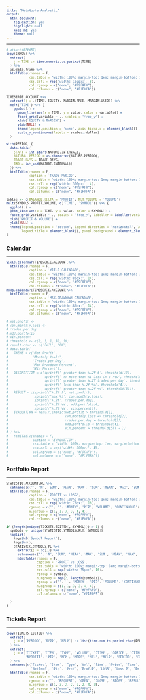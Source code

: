 ```yaml
---
title: "MetaQuote Analystic"
output:
  html_document:
    fig_caption: yes
    highlight: null
    keep_md: yes
    theme: null
---
```


<style>
.main-container {
  width: 960px;
  max-width:1600px;
}
body, td {
  font-size: 10px;
}
</style>

***
```r
# attach(REPORT)
copy(INFOS) %>%
  extract(
    j = TIME := time.numeric.to.posixct(TIME)
  ) %>%
  as.data.frame %>%
  htmlTable(rnames = F,
            css.table = "width: 100%; margin-top: 1em; margin-bottom: 1em;",
            css.cell = rep('width: 150px;', 8),
            col.rgroup = c("none", "#F9FAF0"),
            col.columns = c("none", "#F1F0FA"))
```

```r
TIMESERIE.ACCOUNT %>%
  extract(j = .(TIME, EQUITY, MARGIN.FREE, MARGIN.USED)) %>%
  melt('TIME') %>% {
    ggplot(.) +
      geom_line(aes(x = TIME, y = value, color = variable)) +
      facet_grid(variable ~ ., scales = 'free_y') +
      xlab('EQUITY & MARGIN') +
      ylab(NULL) +
      theme(legend.position = 'none', axis.ticks.x = element_blank()) +
      scale_y_continuous(labels = scales::dollar)
  }
```

```r
with(PERIOD, {
  data.table(
    START = int_start(NATURE.INTERVAL),
    NATURAL.PERIOD = as.character(NATURE.PERIOD),
    TRADE.DAYS = TRADE.DAYS,
    END = int_end(NATURE.INTERVAL))
  }) %>%
  htmlTable(rnames = F,
            caption = 'TRADE PERIOD',
            css.table = "width: 100%; margin-top: 1em; margin-bottom: 1em;",
            css.cell = rep('width: 300px;', 4),
            col.rgroup = c("none", "#F9FAF0"),
            col.columns = c("none", "#F1F0FA"))
```

```r
lables <- c(BALANCE.DELTA = 'PROFIT', NET.VOLUME = 'VOLUME')
melt(SYMBOLS.PROFIT_VOLUME, c('TIME', 'SYMBOL')) %>% {
  ggplot(.) +
  geom_line(aes(x = TIME, y = value, color = SYMBOL)) +
  facet_grid(variable ~ ., scales = 'free_y', labeller = labeller(variable = lables)) +
  xlab('PROFIT & VOLUME') +
  ylab(NULL) +
  theme(legend.position = 'bottom', legend.direction = 'horizontal', legend.key.size = unit(8, 'pt'),
        legend.title = element_blank(), panel.background = element_blank())
}
```
  
## Calendar
***
```r
yield.calendar(TIMESERIE.ACCOUNT)%>%
  htmlTable(rnames = F,
            caption = 'YIELD CALENDAR',
            css.table = "width: 100%; margin-top: 1em; margin-bottom: 1em;",
            css.cell = rep('width: 85px;', 14),
            col.rgroup = c("none", "#F9FAF0"),
            col.columns = c("none", "#F1F0FA"))
mddp.calendar(TIMESERIE.ACCOUNT)%>%
  htmlTable(rnames = F,
            caption = 'MAX-DRAWDOWN CALENDAR',
            css.table = "width: 100%; margin-top: 1em; margin-bottom: 1em;",
            css.cell = rep('width: 85px;', 14),
            col.rgroup = c("none", "#F9FAF0"),
            col.columns = c("none", "#F1F0FA"))
```


```r
# net.profit <-
# con.monthly.loss <-
# trades.per.day
# mdd.portfolio
# win.percent
# threshold <- c(0, 2, 1, 30, 50)
# result.char <- c('FAIL', 'OK')
# data.table(
#   THEME = c('Net Profit',
#             'Monthly Yield',
#             'Trades per Day',
#             'Max Drawdown Percent',
#             'Win Percent'),
#   DESCRIPTION = c(sprintf(' greater than %.2f $', threshold[1]),
#                   sprintf(' no more than %i Loss in a row', threshold[2]),
#                   sprintf(' greater than %.2f trades per day', threshold[3]),
#                   sprintf(' less than %.2f %%', threshold[4]),
#                   sprintf(' greater than %.2f %%', threshold[5])),
#   RESULT = c(sprintf('%.2f $', net.profit),
#              sprintf('max %i', con.monthly.loss),
#              sprintf('%.2f', trades.per.day),
#              sprintf('%.2f %%', mdd.portfolio),
#              sprintf('%.2f %%', win.percent)),
#   EVALUATION = result.char[c(net.profit > threshold[1],
#                              con.monthly.loss <= threshold[2],
#                              trades.per.day > threshold[3],
#                              mdd.portfolio < threshold[4],
#                              win.percent > threshold[5]) + 1]
# ) %>%
#   htmlTable(rnames = F,
#             caption = 'EVALUATION',
#             css.table = "width: 100%; margin-top: 1em; margin-bottom: 1em;",
#             css.cell = rep('width: 300px;', 4),
#             col.rgroup = c("none", "#F9FAF0"),
#             col.columns = c("none", "#F1F0FA"))
```
  
## Portfolio Report
***
```r
STATISTIC.ACCOUNT.PL %>%
  setnames(c('', 'N', 'SUM', 'MEAN', 'MAX', 'SUM', 'MEAN', 'MAX', 'SUM', 'MEAN', 'MAX', 'MIN', 'N.MAX', 'N.MEAN', 'MAX', 'MEAN')) %>%
  htmlTable(rnames = F,
            caption = 'PROFIT vs LOSS',
            css.table = "width: 100%; margin-top: 1em; margin-bottom: 1em;",
            css.cell = rep('width: 75px;', 16),
            cgroup = c('', '', 'MONEY', 'PIP', 'VOLUME', 'CONTINUOUS'),
            n.cgroup = c(1, 1, 3, 3, 4, 4),
            col.rgroup = c("none", "#F9FAF0"),
            col.columns = c("none", "#F1F0FA"))


```



```r
if (length(unique(TICKETS.EDITED[, SYMBOL])) > 1) {
  symbols <- unique(STATISTIC.SYMBOLS.PL[, SYMBOL])
  tagList(
    tags$h2('Symbol Report'),
    tags$hr(),
    STATISTIC.SYMBOLS.PL %>%
      extract(j = !c(1)) %>%
      setnames(c('', 'N', 'SUM', 'MEAN', 'MAX', 'SUM', 'MEAN', 'MAX', 'SUM', 'MEAN', 'MAX', 'MIN', 'N.MAX', 'N.MEAN', 'MAX', 'MEAN')) %>%
      htmlTable(rnames = F,
                caption = 'PROFIT vs LOSS',
                css.table = "width: 100%; margin-top: 1em; margin-bottom: 1em;",
                css.cell = rep('width: 75px;', 16),
                rgroup = symbols,
                n.rgroup = rep(2, length(symbols)),
                cgroup = c('', '', 'MONEY', 'PIP', 'VOLUME', 'CONTINUOUS'),
                n.cgroup = c(1, 1, 3, 3, 4, 4),
                col.rgroup = c("none", "#F9FAF0"),
                col.columns = c("none", "#F1F0FA"))
      
  )
}
```





  
## Tickets Report
***
```r
copy(TICKETS.EDITED) %>%
  extract(
    j = c('PERIOD', 'MFPP', 'MFLP') := list(time.num.to.period.char(PERIOD), time.num.to.period.char(MFPP), time.num.to.period.char(MFLP))
  ) %>%
  extract(
    j = c('TICKET', 'ITEM', 'TYPE', 'VOLUME', 'OTIME', 'OPRICE', 'CTIME', 'CPRICE', 'SL', 'TP',
          'NPROFIT', 'PIP', 'MFP', 'MFPP', 'MFL', 'MFLP', 'PERIOD', 'EXIT')
  ) %>%
  setnames(c('Ticket', 'Item', 'Type', 'Vol', 'Time', 'Price', 'Time', 'Price',' SL', 'TP',
             'NetProf', 'Pip', 'Prof', 'Prof.P', 'LOSS', 'Loss.P', 'Period', 'Exit')) %>%
  htmlTable(rnames = F,
            css.table = "width: 100%; margin-top: 1em; margin-bottom: 1em;",
            cgroup = c('', 'REQUEST', 'OPEN', 'CLOSE', 'STOPS', 'RESULT', 'MAX FLOATING', ''),
            n.cgroup = c(1, 3, 2, 2, 2, 2, 4, 2),
            col.rgroup = c("none", "#F9FAF0"),
            col.columns = c("none", "#F1F0FA"))
```

